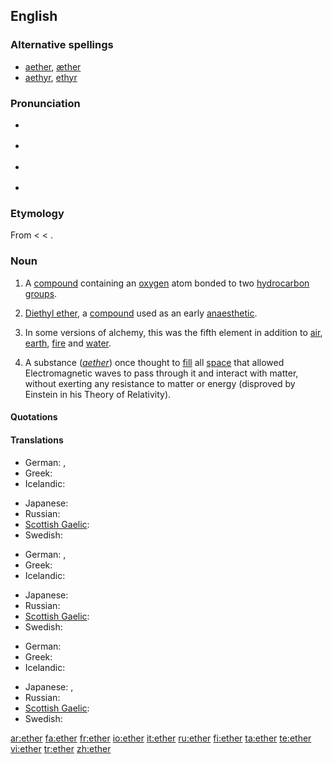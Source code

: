 {{see|Ether}}
==English==
{{wikipedia}}

===Alternative spellings===
*[[aether]], [[æther]] {{qualifier|former British spellings}}
*[[aethyr]], [[ethyr]] {{qualifier|archaic spellings}}

===Pronunciation===
* {{a|UK}} {{IPA|/ˈiːθə/}}
* {{a|US}} {{IPA|/ˈiːθəɻ/}}
* {{a|WEAE}} {{IPA|/ˈiː.θɚ/}}
* {{audio|en-us-ether.ogg|Audio (US)}}
:{{rhymes|iːθə(r)}}

===Etymology===
From {{L.}} {{term|aether|æther|the upper pure, bright air|lang=la}} < {{AGr.}} {{term|sc=polytonic|αἰθήρ|tr=aithēr||upper air|lang=grc}} < {{term|sc=polytonic|αἴθω|tr=aithō||I burn, shine|lang=grc}}.

===Noun===
{{en-noun|s|-}}

# {{organic compound|countable}} A [[compound]] containing an [[oxygen]] atom bonded to two [[hydrocarbon]] [[group]]s.
# {{organic compound|uncountable}} [[diethyl ether|Diethyl ether]], a [[compound]] used as an early [[anaesthetic]].
# {{alchemy|uncountable}} In some versions of alchemy, this was the fifth element in addition to [[air]], [[earth]], [[fire]] and [[water]].
# {{uncountable}} A substance (''[[aether]]'') once thought to [[fill]] all [[space]] that allowed Electromagnetic waves to pass through it and interact with matter, without exerting any resistance to matter or energy (disproved by Einstein in his Theory of Relativity).

====Quotations====
{{seeCites}}

====Translations====
{{trans-top|chemical compound}}
* German: {{t|de|Äther|m}}, {{t|de|Ether|m}}
* Greek: {{t|el|αιθέρας|m|tr=aithéras|sc=Grek}}
* Icelandic: {{t|is|ljósvaki|m}}
{{trans-mid}}
* Japanese: {{t|ja|エーテル|tr=ēteru|sc=Jpan}}
* Russian: {{t|ru|эфир|m|sc=Cyrl}}
* [[Scottish Gaelic]]: {{t|gd|adhar fìnealta|m}}
* Swedish: {{t|sv|eter|c}}
{{trans-bottom}}

{{trans-top|fifth element of alchemy}}
* German: {{t|de|Äther|m}}, {{t|de|Ether|m}}
* Greek: {{t|el|αιθέρας|m|tr=aithéras|sc=Grek}}
* Icelandic: {{t|is|ljósvaki|m}}
{{trans-mid}}
* Japanese: {{t|ja|エーテル|tr=ēteru|sc=Jpan}}
* Russian: {{t|ru|эфир|m|sc=Cyrl}}
* [[Scottish Gaelic]]: {{t|gd|adhar fìnealta|m}}
* Swedish: {{t|sv|eter|c}}
{{trans-bottom}}

{{trans-top|space filling substance}}
* German: {{t|de|Äther|m}}
* Greek: {{t|el|αιθέρας|m|tr=aithéras|sc=Grek}}
* Icelandic: {{t|is|ljósvaki|m}}
{{trans-mid}}
* Japanese: {{t|ja|エーテル|tr=ēteru|sc=Jpan}}, {{t|ja|イーサー|tr=īsā|sc=Jpan}}
* Russian: {{t|ru|эфир|m|sc=Cyrl}}
* [[Scottish Gaelic]]: {{t|gd|adhar fìnealta|m}}
* Swedish: {{t|sv|eter|c}}
{{trans-bottom}}

[[ar:ether]]
[[fa:ether]]
[[fr:ether]]
[[io:ether]]
[[it:ether]]
[[ru:ether]]
[[fi:ether]]
[[ta:ether]]
[[te:ether]]
[[vi:ether]]
[[tr:ether]]
[[zh:ether]]
